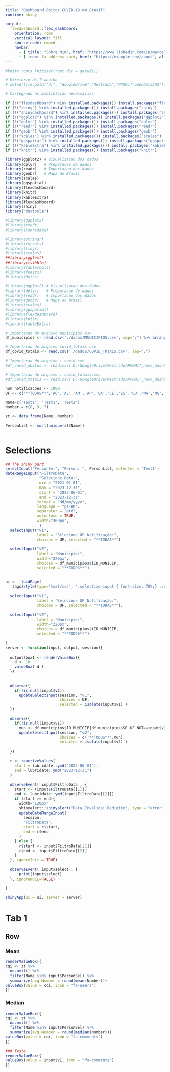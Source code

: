 ---
title: "Dashboard Óbitos COVID-19 no Brasil"
runtime: shiny

output: 
  flexdashboard::flex_dashboard:
    orientation: rows
    vertical_layout: fill
    source_code: embed
    navbar:
      - { title: "Sobre Mim", href: "https://www.linkedin.com/in/marcelo-j-santos/", align: right }
      - { icon: fa-address-card, href: "https://example.com/about", align: right }
---

```{r global, include=FALSE}

#knitr::opts_knit$set(root.dir = getwd())

# Diretorio da Trabalho
# setwd(file.path("d:", "GoogleDrive","Mestrado","PPGMiT-openDataSUS"))

# Carregando as bibliotecas necessárias

if (!("flexdashboard") %in% installed.packages()) install.packages("flexdashboard")   
if (!("shiny") %in% installed.packages()) install.packages("shiny")
if (!("shinydashboard") %in% installed.packages()) install.packages("shinydashboard")
if (!("ggplot2") %in% installed.packages()) install.packages("ggplot2")   
if (!("dplyr") %in% installed.packages()) install.packages("dplyr")
if (!("readr") %in% installed.packages()) install.packages("readr")
if (!("geobr") %in% installed.packages()) install.packages("geobr")
if (!("scales") %in% installed.packages()) install.packages("scales")
if (!("ggspatial") %in% installed.packages()) install.packages("ggspatial")
if (!("kableExtra") %in% installed.packages()) install.packages("kableExtra")
if (!("knitr") %in% installed.packages()) install.packages("knitr")

library(ggplot2) # Visualizacao dos dados
library(dplyr)   # Preparacao de dados
library(readr)   # Importacao dos dados
library(geobr)   # Mapa do Brasil
library(scales)
library(ggspatial)
library(flexdashboard)
library(knitr)
library(kableExtra)
library(flexdashboard)
library(shiny)
library("devtools")

#library(ggplot2)
#library(readr)
#library(lubridate)

#library(stringr)
#library(forcats)
#library(tidyr)
#library(scales)
##library(ggtext)
##library(tsibble)
#library(fabletools)
#library(feasts)
#library(Hmisc)

#library(ggplot2) # Visualizacao dos dados
#library(dplyr)   # Preparacao de dados
#library(readr)   # Importacao dos dados
#library(geobr)   # Mapa do Brasil
#library(scales)
#library(ggspatial)
#library(flexdashboard)
#library(knitr)
#library(kableExtra)

# Importacao do arquivo municipios.csv
df_municipios <- read.csv('./dados/MUNICIPIOS.csv', sep=";") %>% arrange(SG_UF_NOT,ID_MUNICIP)

# Importacao do arquivo covid_totais.csv
df_covid_totais <- read.csv('./dados/COVID_TOTAIS.csv', sep=";") 

# Importacao do arquivo : covid.csv
#df_covid_obitos <- read.csv('D:/GoogleDrive/Mestrado/PPGMIT_novo_dashboard/dados/covid_obitos.csv', sep=";")

# Importacao do arquivo : covid_totais.csv
#df_covid_totais <- read.csv('D:/GoogleDrive/Mestrado/PPGMIT_novo_dashboard/dados/covid_totais.csv', sep=";")

num_notificacoes <- 1000
UF <- c('**TODAS**','AC','AL','AM','AP','BA','CE','ES','GO','MA','MG','MS','MT','PA','PB','PE','PI','PR','RJ','RN','RO','RR','RS','SC','SE','SP','TO')

Name=c('Test1', 'Test1', 'Test2')
Number = c(8, 9, 7)

zt <- data.frame(Name, Number)

PersonList <- sort(unique(zt$Name))
    
```

Selections {.sidebar}
===============================
```{r}
## The shiny part
selectInput("PersonSel", "Person: ", PersonList, selected = 'Test1')
dateRangeInput("FiltroData", 
               "Selecione Data:", 
               min = "2021-01-01", 
               max = "2023-12-31",
               start = "2023-06-01",
               end = "2023-12-31",
              format = "dd/mm/yyyy",
              language = "pt-BR",
              separator = "até",
              autoclose = TRUE,
              width="300px",
               )
  selectInput("v1", 
              label = "Selecione UF Notificação:", 
              choices = UF, selected = "**TODAS**")
  
  selectInput("v2", 
              label = "Municipio:", 
              width="220px",
              choices = df_municipios$iID_MUNICIP, 
              selected = "**TODOS**")
  

ui <- fluidPage(
   tags$style(type='text/css', ".selectize-input { font-size: 70%;} .selectize-dropdown { font-size: 70%; }"),
   
  selectInput("v1", 
              label = "Selecione UF Notificação:", 
              choices = UF, selected = "**TODAS**"),
  
  selectInput("v2", 
              label = "Municipio:", 
              width="220px",
              choices = df_municipios$iID_MUNICIP, 
              selected = "**TODOS**")
  
)
server <- function(input, output, session){
  
  output$box1 <- renderValueBox({
    d <- 10
    valueBox( d )
  })
  
  
  observe({
    if(!is.null(input$v2))
      updateSelectInput(session, "v1", 
                        choices = UF, 
                        selected = isolate(input$v1) )
  })

  observe({
    if(!is.null(input$v1))
      mun <- df_municipios$ID_MUNICIP[df_municipios$SG_UF_NOT==input$v1]
      updateSelectInput(session, "v2", 
                        choices = c('**TODOS**',mun), 
                        selected = isolate(input$v2) )
                        
  })
  
  r <- reactiveValues(
    start = lubridate::ymd("2023-06-01"),
    end = lubridate::ymd("2023-12-31")
  )
  
  observeEvent( input$FiltroData , {
    start <- (input$FiltroData[[1]])
    end <- lubridate::ymd(input$FiltroData[[2]])
    if (start >= end){
      width="120px"
      shinyalert::shinyalert("Data Inválida! Redigite", type = "error", size= "xs")
      updateDateRangeInput(
        session, 
        "FiltroData", 
        start = r$start,
        end = r$end
      )
    } else {
      r$start <- input$FiltroData[[1]]
      r$end <- input$FiltroData[[2]]
    }
  }, ignoreInit = TRUE)
  
  observeEvent( input$select , {
      print(input$select)
  }, ignoreNULL=FALSE)

}
  
shinyApp(ui = ui, server = server)

```

Tab 1
======================================================================

 
Row 
-----------------------------------------------------------------------


### Mean
```{r}
renderValueBox({
cqi <- zt %>%
  na.omit() %>%
  filter(Name %in% input$PersonSel) %>%
  summarize(avg_Number = round(mean(Number)))
valueBox(value = cqi, icon = "fa-users")
})
```

### Median
```{r}
renderValueBox({
cqi <- zt %>%
  na.omit() %>%
  filter(Name %in% input$PersonSel) %>%
  summarize(avg_Number = round(median(Number)))
valueBox(value = cqi, icon = "fa-comments")
})
```

```{r}
### Teste
renderValueBox({
valueBox(value = input$v1, icon = "fa-comments")
})
```
